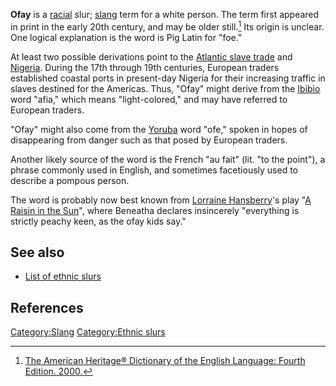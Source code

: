 {{Copy to Wiktionary}}
'''Ofay''' is a [[race|racial]] slur; [[slang]] term for a white person.  The term first appeared in print in the early 20th century, and may be older still.<ref>[http://www.bartleby.com/61/67/O0036700.html The American Heritage® Dictionary of the English Language: Fourth Edition.  2000.]</ref>  Its origin is unclear. One logical explanation is the word is Pig Latin for "foe."

At least two possible derivations point to the [[Atlantic slave trade]] and [[Nigeria]].  During the 17th through 19th centuries, European traders established coastal ports in present-day Nigeria for their increasing traffic in slaves destined for the Americas.  Thus, "Ofay" might derive from the [[Ibibio language|Ibibio]] word "afia," which means "light-colored," and may have referred to European traders.  

"Ofay" might also come from the [[Yoruba language|Yoruba]] word "ofe," spoken in hopes of disappearing from danger such as that posed by European traders.

Another likely source of the word is the French "au fait" (lit. "to the point"), a phrase commonly used in English, and sometimes facetiously used to describe a pompous person.

The word is probably now best known from [[Lorraine Hansberry]]'s play "[[A Raisin in the Sun]]", where Beneatha declares insincerely "everything is strictly peachy keen, as the ofay kids say."

==See also==
*[[List of ethnic slurs]] 

==References==
<references/>

[[Category:Slang]]
[[Category:Ethnic slurs]]